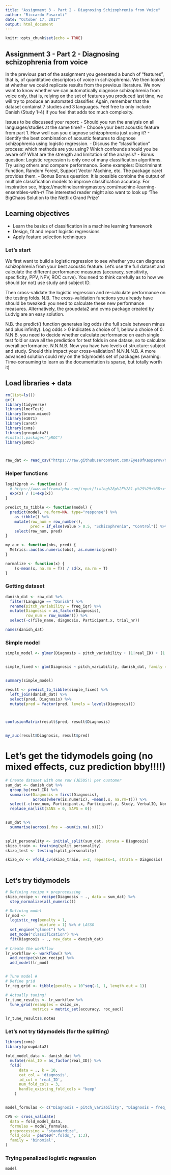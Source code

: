 ```yaml
---
title: "Assignment 3 - Part 2 - Diagnosing Schizophrenia from Voice"
author: "Riccardo Fusaroli"
date: "October 17, 2017"
output: html_document
---
```


```r
knitr::opts_chunk$set(echo = TRUE)
```

## Assignment 3 - Part 2 - Diagnosing schizophrenia from voice

In the previous part of the assignment you generated a bunch of "features", that is, of quantitative descriptors of voice in schizophrenia. We then looked at whether we could replicate results from the previous literature.
We now want to know whether we can automatically diagnose schizophrenia from voice only, that is, relying on the set of features you produced last time, we will try to produce an automated classifier.
Again, remember that the dataset containst 7 studies and 3 languages. Feel free to only include Danish (Study 1-4) if you feel that adds too much complexity.

Issues to be discussed your report:
- Should you run the analysis on all languages/studies at the same time? 
- Choose your best acoustic feature from part 1. How well can you diagnose schizophrenia just using it?
- Identify the best combination of acoustic features to diagnose schizophrenia using logistic regression.
- Discuss the "classification" process: which methods are you using? Which confounds should you be aware of? What are the strength and limitation of the analysis?
- Bonus question: Logistic regression is only one of many classification algorithms. Try using others and compare performance. Some examples: Discriminant Function, Random Forest, Support Vector Machine, etc. The package caret provides them. 
- Bonus Bonus question: It is possible combine the output of multiple  classification models to improve classification accuracy. For inspiration see,
https://machinelearningmastery.com/machine-learning-ensembles-with-r/
 The interested reader might also want to look up 'The BigChaos Solution to the Netflix Grand Prize'

## Learning objectives
- Learn the basics of classification in a machine learning framework
- Design, fit and report logistic regressions
- Apply feature selection techniques

### Let's start

We first want to build a logistic regression to see whether you can diagnose schizophrenia from your best acoustic feature. Let's use the full dataset and calculate the different performance measures (accuracy, sensitivity, specificity, PPV, NPV, ROC curve). You need to think carefully as to how we should (or not) use study and subject ID.

Then cross-validate the logistic regression and re-calculate performance on the testing folds. N.B. The cross-validation functions you already have should be tweaked: you need to calculate these new performance measures. Alternatively, the groupdata2 and cvms package created by Ludvig are an easy solution. 

N.B. the predict() function generates log odds (the full scale between minus and plus infinity). Log odds > 0 indicates a choice of 1, below a choice of 0.
N.N.B. you need to decide whether calculate performance on each single test fold or save all the prediction for test folds in one datase, so to calculate overall performance.
N.N.N.B. Now you have two levels of structure: subject and study. Should this impact your cross-validation?
N.N.N.N.B. A more advanced solution could rely on the tidymodels set of packages (warning: Time-consuming to learn as the documentation is sparse, but totally worth it)


## Load libraries + data
```r
rm(list=ls())
gc()
library(tidyverse)
library(lmerTest)
library(broom.mixed)
library(e1071)
library(caret)
library(cvms)
library(groupdata2)
#install.packages("pROC")
library(pROC)



raw_dat <- read_csv("https://raw.githubusercontent.com/EyesOfKasparov/methods3_A3/master/finalish_data.csv")

```
### Helper functions
```r
logit2prob <- function(x) {
  # https://www.wolframalpha.com/input/?i=log%28p%2F%281-p%29%29+%3D+x+isolate+p
  exp(x) / (1+exp(x))
}

predict_to_tibble <- function(model) {
  predict(model, re.form=NA, type="response") %>% 
    as_tibble() %>% 
    mutate(row_num = row_number(), 
           pred = if_else(value > 0.5, "Schizophrenia", "Control")) %>% 
    select(row_num, pred)
}

my_auc <- function(obs, pred) {
  Metrics::auc(as.numeric(obs), as.numeric(pred))  
}

normalize <- function(x) {
    (x-mean(x, na.rm = T)) / sd(x, na.rm = T)
}
```



### Getting dataset
```r
danish_dat <- raw_dat %>% 
  filter(Language == "Danish") %>% 
  rename(pitch_variability = freq_iqr) %>% 
  mutate(Diagnosis = as_factor(Diagnosis),
         row_num = row_number()) %>% 
  select(-c(file_name, diagnosis, Participant.x, trial_nr))

names(danish_dat)
```


### Simple model
```r
simple_model <- glmer(Diagnosis ~ pitch_variability + (1|real_ID) + (1|Study), data = danish_dat, family = "binomial", control=lme4::glmerControl(optimizer="bobyqa"))


simple_fixed <- glm(Diagnosis ~ pitch_variability, danish_dat, family = "binomial")


summary(simple_model)

result <- predict_to_tibble(simple_fixed) %>% 
  left_join(danish_dat) %>% 
  select(pred, Diagnosis) %>% 
  mutate(pred = factor(pred, levels = levels(Diagnosis)))



confusionMatrix(result$pred, result$Diagnosis)


my_auc(result$Diagnosis, result$pred)
```

# Let's get the tidymodels going (no mixed effects, cuz prediction bby!!!!)
```r
# Create dataset with one row (JESUS!) per customer
sum_dat <- danish_dat %>% 
  group_by(real_ID) %>% 
  summarise(Diagnosis = first(Diagnosis), 
            across(where(is.numeric), ~mean(.x, na.rm=T))) %>% 
  select(-c(row_num, Participant.x, Participant.y, Study, VerbalIQ, NonVerbalIQ, TotalIQ, Age)) %>% 
  replace_na(list(SANS = 0, SAPS = 0))


sum_dat %>% 
  summarise(across(.fns = ~sum(is.na(.x)))) 
  

split_personality <- initial_split(sum_dat, strata = Diagnosis)
skizo_train <- training(split_personality)
skizo_test <- testing(split_personality)

skizo_cv <- vfold_cv(skizo_train, v=2, repeats=1, strata = Diagnosis) 
  


```
## Let's try tidymodels
```r

# Defining recipe + preprocessing
skizo_recipe <- recipe(Diagnosis ~ ., data = sum_dat) %>% 
  step_normalize(all_numeric()) 

# Defining model 
lr_mod <- 
  logistic_reg(penalty = 1, 
               mixture = 1) %>% # LASSO
  set_engine("glmnet") %>% 
  set_mode("classification") %>% 
  fit(Diagnosis ~ ., new_data = danish_dat)
          
# Create the workflow
lr_workflow <- workflow() %>% 
  add_recipe(skizo_recipe) %>% 
  add_model(lr_mod)


# Tune model #
# Define grid
lr_reg_grid <- tibble(penalty = 10^seq(-1, 1, length.out = 1))

# Actually tuning!
lr_tune_results <- lr_workflow %>% 
  tune_grid(resamples = skizo_cv, 
            metrics = metric_set(accuracy, roc_auc))

lr_tune_results$.notes

```

### Let's not try tidymodels (for the splitting)
```r
library(cvms)
library(groupdata2)

fold_model_data <- danish_dat %>% 
  mutate(real_ID = as_factor(real_ID)) %>% 
  fold(
      data = ., k = 10,
      cat_col = 'diagnosis',
      id_col = 'real_ID',
      num_fold_cols = 3,
      handle_existing_fold_cols = "keep"
    ) 


model_formulas <- c("Diagnosis ~ pitch_variability", "Diagnosis ~ freq_mean")

CV5 <- cross_validate(
  data = fold_model_data,
  formulas = model_formulas,
  preprocessing = "standardize",
  fold_cols = paste0(".folds_", 1:3),
  family = 'binomial', 
)
```

### Trying penalized logistic regression
```r
model
```






